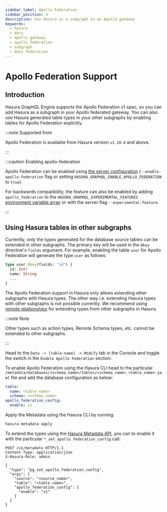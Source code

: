 ```yaml
---
sidebar_label: Apollo Federation
sidebar_position: 4
description: Use Hasura as a subgraph in an Apollo gateway
keywords:
  - hasura
  - docs
  - apollo gateway
  - apollo federation
  - subgraph
  - data federation
---
```



# Apollo Federation Support

## Introduction

Hasura GraphQL Engine supports the Apollo Federation v1 spec, so you can add Hasura as a subgraph in your Apollo
federated gateway. You can also use Hasura generated table types in your other subgraphs by enabling tables for Apollo
Federation explicitly.

:::note Supported from

Apollo Federation is available from Hasura version `v2.10.0` and above.

:::

:::caution Enabling apollo-federation

Apollo Federation can be enabled using [the server
configuration](deployment/graphql-engine-flags/reference.mdx#enable-apollo-federation) (`--enable-apollo-federation`
flag or setting `HASURA_GRAPHQL_ENABLE_APOLLO_FEDERATION` to `true`).

For backwards compatibility, the feature can also be enabled by adding `apollo_federation` to the `HASURA_GRAPHQL_EXPERIMENTAL_FEATURES`
[environment variable array](/deployment/graphql-engine-flags/reference.mdx) or with the server flag
`--experimental-feature`.

:::

## Using Hasura tables in other subgraphs

Currently, only the types generated for the database source tables can be extended in other subgraphs. The primary key
will be used in the `@key` directive's `fields` argument. For example, enabling the table `user` for Apollo Federation
will generate the type `user` as follows:

```graphql
type user @key(fields: "id") {
  id: Int!
  name: String
  ...
}
```

The Apollo Federation support in Hasura only allows extending other subgraphs with Hasura types. The other way i.e.
extending Hasura types with other subgraphs is not possible currently. We recommend using
[remote relationships](/remote-schemas/remote-relationships/index.mdx) for extending types from other subgraphs in
Hasura.

:::note Note

Other types such as action types, Remote Schema types, etc. cannot be extended to other subgraphs.

:::

<Tabs groupId="user-preference" className="api-tabs">
  <TabItem value="console" label="Console">

Head to the `Data -> [table-name] -> Modify` tab in the Console and toggle the switch in the `Enable Apollo Federation`
section:

<Thumbnail src="/img/graphql/core/data-federation/apollo-federation-enable.png" alt="Set table as enum" />

  </TabItem>
  <TabItem value="cli" label="CLI">

To enable Apollo Federation using the Hasura CLI head to the particular
`/metadata/databases/<schema_name>/tables/<schema_name>_<table_name>.yaml` file and add the database configuration as
below:

```yaml {6-7}
table:
  name: <table_name>
  schema: <schema_name>
apollo_federation_config:
  enable: v1
```

Apply the Metadata using the Hasura CLI by running:

```bash
hasura metadata apply
```

  </TabItem>
  <TabItem value="api" label="API">

To extend the types using the [Hasura Metadata API](/api-reference/metadata-api/table-view.mdx), you can to enable it
with the particular `*_set_apollo_federation_config` call:

```http {16-18}
POST /v1/metadata HTTP/1.1
Content-Type: application/json
X-Hasura-Role: admin

{
  "type": "pg_set_apollo_federation_config",
  "args": {
    "source": "<source_name>",
    "table": "<table_name>",
    "apollo_federation_config": {
      "enable": "v1"
    }
  }
}
```

  </TabItem>
</Tabs>
